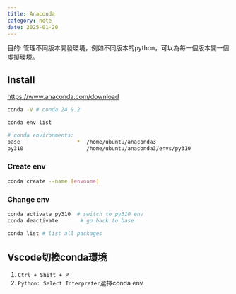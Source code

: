 ---
title: Anaconda
category: note
date: 2025-01-20
---

目的: 管理不同版本開發環境，例如不同版本的python，可以為每一個版本開一個虛擬環境。

## Install
https://www.anaconda.com/download



```sh
conda -V # conda 24.9.2
```

```sh
conda env list 

# conda environments:
base                  *  /home/ubuntu/anaconda3
py310                    /home/ubuntu/anaconda3/envs/py310
```

### Create env
```sh
conda create --name [envname]
```

### Change env
```sh
conda activate py310  # switch to py310 env
conda deactivate       # go back to base
```

```sh
conda list # list all packages
```

## Vscode切換conda環境
1. `Ctrl + Shift + P`
2. `Python: Select Interpreter`選擇conda env
